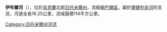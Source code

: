 {{Unreferenced|time=2021-08-03T11:05:58+00:00}}
'''伊布爾河'''（{{lang-uk|Ібр}}），位於[[烏克蘭|烏克蘭]]北部[[日托米爾州|日托米爾州]]，流經[[柳巴爾區|柳巴爾區]]，屬於[[捷捷列夫河|捷捷列夫河]]的支流，河道全長16.25公里，流域面積114平方公里。

{{DEFAULTSORT:Ібр}}
[[Category:日托米爾州河流|Category:日托米爾州河流]]


{{Ukraine-river-stub}}